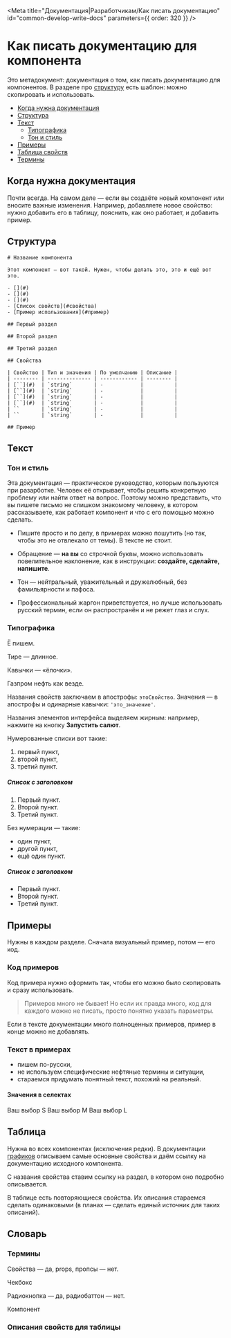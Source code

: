 
<Meta
  title="Документация|Разработчикам/Как писать документацию"
  id="common-develop-write-docs"
  parameters={{ order: 320 }}
/>

# Как писать документацию для компонента

Это метадокумент: документация о том, как писать документацию для компонентов. В разделе про [структуру](#структура) есть шаблон: можно скопировать и использовать.

- [Когда нужна документация](#когда-нужна-документация)
- [Структура](#структура)
- [Текст](#текст)
  - [Типографика](#типографика)
  - [Тон и стиль](#тон-и-стиль)
- [Примеры](#примеры)
- [Таблица свойств](#таблица-свойств)
- [Термины](#термины)

## Когда нужна документация

Почти всегда. На самом деле — если вы создаёте новый компонент или вносите важные изменения. Например, добавляете новое свойство: нужно добавить его в таблицу, пояснить, как оно работает, и добавить пример.

## Структура

```
# Название компонента

Этот компонент — вот такой. Нужен, чтобы делать это, это и ещё вот это.

- [](#)
- [](#)
- [](#)
- [Список свойств](#свойства)
- [Пример использования](#пример)

## Первый раздел

## Второй раздел

## Третий раздел

## Свойства

| Свойство | Тип и значения | По умолчанию | Описание |
| -------- | -------------- | ------------ | -------- |
| [``](#)  | `string`       | -            |          |
| [``](#)  | `string`       | -            |          |
| [``](#)  | `string`       | -            |          |
| [``](#)  | `string`       | -            |          |
| ``       | `string`       | -            |          |
| ``       | `string`       | -            |          |

## Пример

```

## Текст

### Тон и стиль

Эта документация — практическое руководство, которым пользуются при разарботке.
Человек её открывает, чтобы решить конкретную проблему или найти ответ на вопрос.
Поэтому можно представить, что вы пишете письмо не слишком знакомому человеку,
в котором рассказываете, как работает компонент и что с его помощью можно сделать.

- Пишите просто и по делу, в примерах можно пошутить (но так, чтобы это не отвлекало от темы). В тексте не стоит.

- Обращение — **на вы** со строчной буквы, можно использовать повелительное наклонение, как в инструкции: **создайте, сделайте, напишите**.

- Тон — нейтральный, уважительный и дружелюбный, без фамильярности и пафоса.

- Профессиональный жаргон приветствуется, но лучше использовать русский термин, если он распространён и не режет глаз и слух. <!--Если есть сомнения, можно посмотреть в словарик.-->

### Типографика

Ё пишем.

Тире — длинное.

Кавычки — «ёлочки».

Газпром нефть как везде.

Названия свойств заключаем в апострофы: `этоСвойство`. Значения — в апострофы и одинарные кавычки: `'это_значение'`.

Названия элементов интерфейса выделяем жирным: например, нажмите на кнопку **Запустить салют**.

Нумерованные списки вот такие:

1. первый пункт,
2. второй пункт,
3. третий пункт.

##### Список с заголовком

1. Первый пункт.
2. Второй пункт.
3. Третий пункт.

Без нумерации — такие:

- один пункт,
- другой пункт,
- ещё один пункт.

##### Список с заголовком

- Первый пункт.
- Второй пункт.
- Третий пункт.

## Примеры

Нужны в каждом разделе. Сначала визуальный пример, потом — его код.

### Код примеров

Код примера нужно оформить так, чтобы его можно было скопировать и сразу использовать.

> Примеров много не бывает! Но если их правда много, код для каждого можно не писать, просто понятно указать параметры.

Если в тексте документации много полноценных примеров, пример в конце можно не добавлять.

### Текст в примерах

- пишем по-русски,
- не используем специфические нефтяные термины и ситуации,
- стараемся придумать понятный текст, похожий на реальный.

#### Значения в селектах

Ваш выбор S
Ваш выбор M
Ваш выбор L

## Таблица

Нужна во всех компонентах (исключения редки). В документации [графиков](https://consta-charts.vercel.app/?path=/story/*) описываем самые основные свойства и даём ссылку на документацию исходного компонента.

С названия свойства ставим ссылку на раздел, в котором оно подробно описывается.

В таблице есть повторяющиеся свойства. Их описания стараемся сделать одинаковыми (в планах — сделать единый источник для таких описаний).

## Словарь

### Термины

Свойства — да, props, пропсы — нет.

Чекбокс

Радиокнопка — да, радиобаттон — нет.

Компонент

### Описания свойств для таблицы
